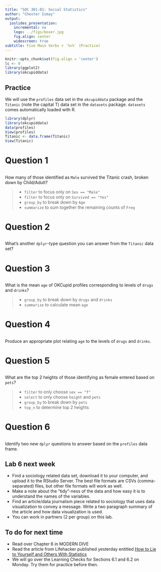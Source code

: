 ```yaml
---
title: "SOC 301-01: Social Statistics"
author: "Chester Ismay"
output:
  ioslides_presentation:
    incremental: no
    logo: ../figs/boxer.jpg
    fig.align: center
    widescreen: true
subtitle: Five Main Verbs + `%>%` (Practice)
---
```


```r
knitr::opts_chunk$set(fig.align = 'center')
lc <- 0
library(ggplot2)
library(okcupiddata)
```

<style type="text/css">
    ol { list-style-type: upper-alpha; }
</style>

## Practice

We will use the `profiles` data set in the `okcupiddata` package and the `Titanic` (note the capital T) data set in the `datasets` package.  `datasets` comes automatically loaded with R.

```r
library(dplyr)
library(okcupiddata)
data(profiles)
View(profiles)
Titanic <- data.frame(Titanic)
View(Titanic)
```


# Question 1

##

How many of those identified as `Male` survived the Titanic crash, broken down by Child/Adult?

>- `filter` to focus only on `Sex == "Male"`
>- `filter` to focus only on `Survived == "Yes"`
>- `group_by` to break down by `Age`
>- `summarize` to sum together the remaining counts of `Freq`

# Question 2

##

What's another `dplyr`-type question you can answer from the `Titanic` data set?

# Question 3

##

What is the mean `age` of OKCupid profiles corresponding to levels of `drugs` and `drinks`?

>- `group_by` to break down by `drugs` and `drinks`
>- `summarize` to calculate mean `age`

# Question 4

##

Produce an appropriate plot relating `age` to the levels of `drugs` and `drinks`.

# Question 5

##

What are the top 2 heights of those identifying as female entered based on `pets`?

>- `filter` to only choose `sex == "f"`
>- `select` to only choose `height` and `pets`
>- `group_by` to break down by `pets`
>- `top_n` to determine top 2 heights

# Question 6

##

Identify two new `dplyr` questions to answer based on the `profiles` data frame.

## Lab 6 next week

- Find a sociology related data set, download it to your computer, and upload it to the RStudio Server.  The best file formats are CSVs (comma-separated) files, but other file formats will work as well.
- Make a note about the "tidy"-ness of the data and how easy it is to understand the names of the variables.
- Find an article/data journalism piece related to sociology that uses data visualization to convey a message.  Write a two paragraph summary of the article and how data visualization is used.
- You can work in partners (2 per group) on this lab.

## To do for next time 
- Read over Chapter 6 in MODERN DIVE
- Read the article from Lifehacker published yesterday entitled [How to Lie to Yourself and Others With Statistics](http://lifehacker.com/how-to-lie-to-yourself-and-others-with-statistics-1788184031)
- We will go over the Learning Checks for Sections 6.1 and 6.2 on Monday.  Try them for practice before then.